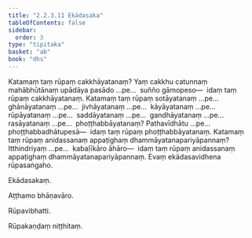 ```yaml
---
title: "2.2.3.11 Ekādasaka"
tableOfContents: false
sidebar:
  order: 3
type: "tipitaka"
basket: "ab"
book: "dhs"
---
```



<DynamicBreadcrumb />

<Division number="982" book="dhs" bookNo="29" page="204">

<Paragraph number="1645" book="dhs">
Katamaṃ taṃ rūpaṃ cakkhāyatanaṃ? Yaṃ cakkhu catunnaṃ mahābhūtānaṃ upādāya pasādo …pe…  suñño gāmopeso—  idaṃ taṃ rūpaṃ cakkhāyatanaṃ.
</Paragraph>

</Division>
<Division number="983" book="dhs" bookNo="29" page="204">

<Paragraph number="1646" book="dhs">
Katamaṃ taṃ rūpaṃ sotāyatanaṃ …pe…  ghānāyatanaṃ …pe…  jivhāyatanaṃ …pe…  kāyāyatanaṃ …pe…  rūpāyatanaṃ …pe…  saddāyatanaṃ …pe…  gandhāyatanaṃ …pe…  rasāyatanaṃ …pe…  phoṭṭhabbāyatanaṃ? Pathavīdhātu …pe…  phoṭṭhabbadhātupesā—  idaṃ taṃ rūpaṃ phoṭṭhabbāyatanaṃ.
</Paragraph>

</Division>
<Division number="984" book="dhs" bookNo="29" page="204">

<Paragraph number="1647" book="dhs">
Katamaṃ taṃ rūpaṃ anidassanaṃ appaṭighaṃ dhammāyatanapariyāpannaṃ? Itthindriyaṃ …pe…  kabaḷīkāro āhāro—  idaṃ taṃ rūpaṃ anidassanaṃ appaṭighaṃ dhammāyatanapariyāpannaṃ.

</Paragraph>
</Division>

<Paragraph number="1648" book="dhs">
Evaṃ ekādasavidhena rūpasaṅgaho.

  
Ekādasakaṃ.

  
Aṭṭhamo bhāṇavāro.

  
Rūpavibhatti.



</Paragraph>

<Paragraph number="1649" type="center" book="dhs">
Rūpakaṇḍaṃ niṭṭhitaṃ.
</Paragraph>